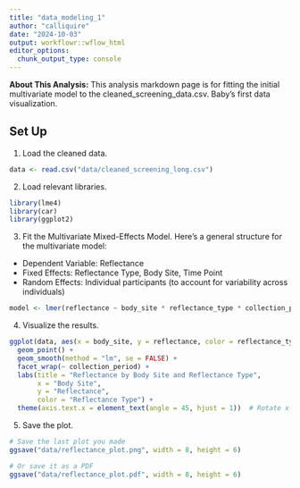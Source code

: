 ```yaml
---
title: "data_modeling_1"
author: "calliquire"
date: "2024-10-03"
output: workflowr::wflow_html
editor_options:
  chunk_output_type: console
---
```


**About This Analysis:** This analysis markdown page is for fitting the initial multivariate model to the cleaned_screening_data.csv. Baby's first data visualization.

## Set Up

1. Load the cleaned data.
```r
data <- read.csv("data/cleaned_screening_long.csv")
```

2. Load relevant libraries.
```r
library(lme4)
library(car)
library(ggplot2)
```

3. Fit the Multivariate Mixed-Effects Model.
Here’s a general structure for the multivariate model:
-   Dependent Variable: Reflectance
-   Fixed Effects: Reflectance Type, Body Site, Time Point
-   Random Effects: Individual participants (to account for variability across individuals)
```r
model <- lmer(reflectance ~ body_site * reflectance_type * collection_period + (1|participant_centre_id), data = data)
```

4. Visualize the results.
```r
ggplot(data, aes(x = body_site, y = reflectance, color = reflectance_type)) +
  geom_point() +
  geom_smooth(method = "lm", se = FALSE) +
  facet_wrap(~ collection_period) +
  labs(title = "Reflectance by Body Site and Reflectance Type",
       x = "Body Site",
       y = "Reflectance",
       color = "Reflectance Type") +
  theme(axis.text.x = element_text(angle = 45, hjust = 1))  # Rotate x-axis labels for readability
```

5. Save the plot.
```r
# Save the last plot you made
ggsave("data/reflectance_plot.png", width = 8, height = 6)

# Or save it as a PDF
ggsave("data/reflectance_plot.pdf", width = 8, height = 6)
```

